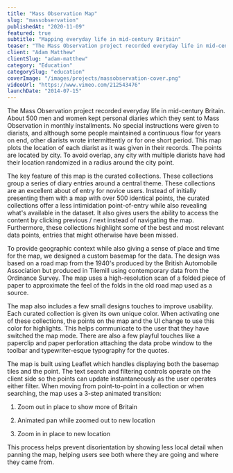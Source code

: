 ```yaml
---
title: "Mass Observation Map"
slug: "massobservation"
publishedAt: "2020-11-09"
featured: true
subtitle: "Mapping everyday life in mid-century Britain"
teaser: "The Mass Observation project recorded everyday life in mid-century Britain."
client: "Adam Matthew"
clientSlug: "adam-matthew"
category: "Education"
categorySlug: "education"
coverImage: "/images/projects/massobservation-cover.png"
videoUrl: "https://www.vimeo.com/212543476"
launchDate: "2014-07-15"
---
```


The Mass Observation project recorded everyday life in mid-century Britain. About 500 men and women kept personal diaries which they sent to Mass Observation in monthly installments. No special instructions were given to diarists, and although some people maintained a continuous flow for years on end, other diarists wrote intermittently or for one short period. This map plots the location of each diarist as it was given in their records. The points are located by city. To avoid overlap, any city with multiple diarists have had their location randomized in a radius around the city point.

The key feature of this map is the curated collections. These collections group a series of diary entries around a central theme. These collections are an excellent about of entry for novice users. Instead of initially presenting them with a map with over 500 identical points, the curated collections offer a less intimidation point-of-entry while also revealing what's available in the dataset. It also gives users the ability to access the content by clicking previous / next instead of navigating the map. Furthermore, these collections highlight some of the best and most relevant data points, entries that might otherwise have been missed.

To provide geographic context while also giving a sense of place and time for the map, we designed a custom basemap for the data. The design was based on a road map from the 1940's produced by the British Automobile Association but produced in Tilemill using contemporary data from the Ordinance Survey. The map uses a high-resolution scan of a folded piece of paper to approximate the feel of the folds in the old road map used as a source.

The map also includes a few small designs touches to improve usability. Each curated collection is given its own unique color. When activating one of these collections, the points on the map and the UI change to use this color for highlights. This helps communicate to the user that they have switched the map mode. There are also a few playful touches like a paperclip and paper perforation attaching the data probe window to the toolbar and typewriter-esque typography for the quotes.

The map is built using Leaflet which handles displaying both the basemap tiles and the point. The text search and filtering controls operate on the client side so the points can update instantaneously as the user operates either filter. When moving from point-to-point in a collection or when searching, the map uses a 3-step animated transition:

1.  Zoom out in place to show more of Britain

2.  Animated pan while zoomed out to new location

3.  Zoom in in place to new location

This process helps prevent disorientation by showing less local detail when panning the map, helping users see both where they are going and where they came from.